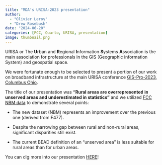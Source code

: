 ```yaml
---
title: "MDA's URISA-2023 presentation"
author: 
  - "Olivier Leroy"
  - "Drew Rosebush"
date: "2024-06-20"
categories: [FCC, Quarto, URISA, presentation]
image: thumbnail.png
---
```


URISA or The **U**rban and **R**egional **I**nformation **S**ystems **A**ssociation is the main association for professionals in the GIS (Geographic information System) and geospatial space. 

We were fortunate enough to be selected to present a portion of our work on broadband infrastructure at the main URISA conference [GIS-Pro-2023, Columbus Ohio](https://gispro2023.sched.com/). 

The title of our presentation was **"Rural areas are overrepresented in unserved areas and underestimated in statistics"** and we utilized [FCC NBM data](https://broadbandmap.fcc.gov/home) to demonstrate several points:

- The  new dataset (NBM) represents an improvement over the previous one (derived from F477).

- Despite the narrowing gap between rural and non-rural areas, significant disparities still exist.

- The current BEAD definition of an "unserved area" is less suitable for rural areas than for urban areas.


You can dig more into our presentation [HERE](https://ruralinnovation.github.io/conf_URISA_2023/#/title-slide)!


